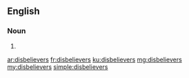==English==

===Noun===
{{head|en|plural}}

# {{plural of|disbeliever|lang=en}}

[[ar:disbelievers]]
[[fr:disbelievers]]
[[ku:disbelievers]]
[[mg:disbelievers]]
[[my:disbelievers]]
[[simple:disbelievers]]